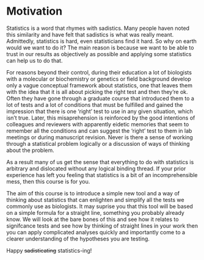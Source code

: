 # Motivation {#motivation}


Statistics is a word that rhymes with sadistics. Many people haven noted this similarity and have felt that sadistics is what was really meant. Admittedly, statistics is hard, even statisticians find it hard. So why on earth would we want to do it? The main reason is because we want to be able to trust in our results as objectively as possible and applying some statistics can help us to do that.  


For reasons beyond their control, during their education a lot of biologists with a molecular or biochemistry or genetics or field background develop only a vague conceptual framework about statistics, one that leaves them with the idea that it is all about picking the right test and then they're ok. Often they have gone through a graduate course that introduced them to a lot of tests and a lot of conditions that must be fulfilled and gained the impression that there is one 'right' test to use in any given situation, which isn't true.  Later, this misaprehension is reinforced by the good intentions of colleagues and reviewers with apparently eidetic memories that seem to remember all the conditions and can suggest the 'right' test to them in lab meetings or during manuscript revision. Never is there a sense of working through a statistical problem logically or a discussion of ways of thinking about the problem.

As a result many of us get the sense that everything to do with statistics is arbitrary and dislocated without any logical binding thread.  If your prior experience has left you feeling that statistics is a bit of an incomprehensible mess, then this course is for you. 

The aim of this course is to introduce a simple new tool and a way of thinking about statistics that can enlighten and simplify all the tests we commonly use as biologists. It may suprise you that this tool will be based on a simple formula for a straight line, something you probably already know. We will look at the bare bones of this and see how it relates to signifcance tests and see how by thinking of straight lines in your work then you can apply complicated analyses quickly and importantly come to a clearer understanding of the hypotheses you are testing.

Happy ~~sadisticating~~ statistics-ing!


